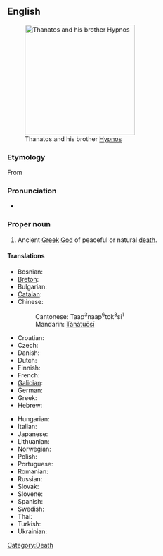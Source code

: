 ==English==
{{wikipedia}}
[[Image:Waterhouse-sleep and his half-brother death-1874.jpg|thumb|250px|right|Thanatos and his brother [[Hypnos]]]]

===Etymology===
From {{etyl|grc}} {{term|Θάνατος|lang=grc|tr=Thánatos|sc=polytonic}}

===Pronunciation===
* {{IPA|/ˈθænəˌtos/}}

===Proper noun===
{{en-proper noun}}

# {{Greek mythology}} Ancient [[Greek]] [[God]] of peaceful or natural [[death]].

====Translations====
{{trans-top|Thanatos, the god of death}}
* Bosnian: {{t|bs|Tanatos|m}}
* [[Breton]]: {{t|br|Thanatos|m}}
* Bulgarian: {{t|bg|Танатос|m|sc=Cyrl|tr=Tanatos}}
* [[Catalan]]: {{t|ca|Tànatos|m}}
* Chinese: {{t|zh|塔納托斯}}
*: Cantonese: Taap<sup>3</sup>naap<sup>6</sup>tok<sup>3</sup>si<sup>1</sup>
*: Mandarin: [[Tǎnàtuōsī]]
* Croatian: {{t|hr|Tanatos|m}}
* Czech: {{t|cs|Thanatos|m}}
* Danish: {{t|da|Thanatos}}
* Dutch: {{t|nl|Thanatos}}
* Finnish: {{t|fi|Thanatos}}
* French: {{t|fr|Thanatos|m}}
* [[Galician]]: {{t|gl|Tánatos|m}}
* German: {{t|de|Thanatos|m}}
* Greek: {{t|el|Θάνατος|m|sc=Grek|tr=Thánatos}}
* Hebrew: {{t|he|תנטוס|sc=Hebr}}
{{trans-mid}}
* Hungarian: {{t|hu|Thanatosz}}
* Italian: {{t|it|Tanato|m}}
* Japanese: {{t|ja|タナトス|sc=Jpan|tr=Tanatosu}}
* Lithuanian: {{t|lt|Tanatas|m}}
* Norwegian: {{t|no|Thanatos}}
* Polish: {{t|pl|Tanatos|m}}
* Portuguese: {{t|pt|Tânatos|m}}
* Romanian: {{t|ro|Thanatos|m}}
* Russian: {{t|ru|Танатос|m|sc=Cyrl|tr=Tanatos}}
* Slovak: {{t|sk|Tanatos|m}}
* Slovene: {{t|sl|Tanatos|m}}
* Spanish: {{t|es|Tánatos|m}}
* Swedish: {{t|sv|Thanatos}}
* Thai: {{t|th|ทานาทอส|sc=Thai}}
* Turkish: {{t|tr|Thanatos}}
* Ukrainian: {{t|uk|Танатос|m|sc=Cyrl|tr=Tanatos}}
{{trans-bottom}}

[[Category:Death]]